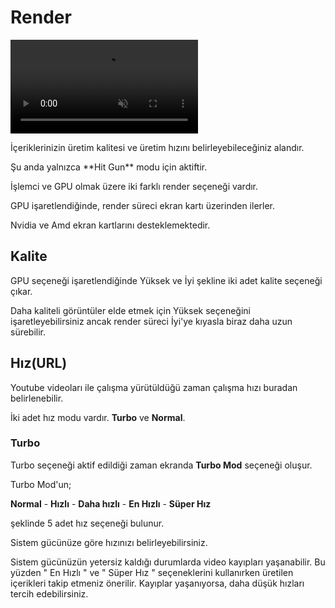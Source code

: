 
# Render


<video autoPlay muted loop controls>
  <source src="https://forum.ve3.plus/assets/files/2024-04-28/docs-turkce/render.mp4" type="video/mp4" />
  Your browser does not support the video tag.
</video>



İçeriklerinizin üretim kalitesi ve üretim hızını belirleyebileceğiniz alandır.


<Callout type="info" emoji="ℹ️">
  Şu anda yalnızca **Hit Gun** modu için aktiftir.
</Callout>
 


İşlemci ve GPU olmak üzere iki farklı render seçeneği vardır.

GPU işaretlendiğinde, render süreci ekran kartı üzerinden ilerler.

Nvidia ve Amd ekran kartlarını desteklemektedir.


## Kalite

GPU seçeneği işaretlendiğinde Yüksek ve İyi şekline iki adet kalite seçeneği çıkar.

Daha kaliteli görüntüler elde etmek için Yüksek seçeneğini işaretleyebilirsiniz 
ancak render süreci İyi'ye kıyasla biraz daha uzun sürebilir.


## Hız(URL)

Youtube videoları ile çalışma yürütüldüğü zaman çalışma hızı buradan belirlenebilir.

İki adet hız modu vardır. **Turbo** ve **Normal**.

### Turbo

Turbo seçeneği aktif edildiği zaman ekranda **Turbo Mod** seçeneği oluşur.

Turbo Mod'un;

**Normal** - **Hızlı** - **Daha hızlı** - **En Hızlı** - **Süper Hız**

şeklinde 5 adet hız seçeneği bulunur. 

Sistem gücünüze göre hızınızı belirleyebilirsiniz.

 
<Callout type="warning" emoji="⚠️">
  Sistem gücünüzün yetersiz kaldığı durumlarda video kayıpları yaşanabilir. Bu yüzden " En Hızlı " ve " Süper Hız " seçeneklerini kullanırken üretilen içerikleri takip etmeniz önerilir.
  Kayıplar yaşanıyorsa, daha düşük hızları tercih edebilirsiniz.
</Callout>